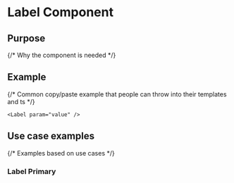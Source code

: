 
# Label Component

## Purpose

{/* Why the component is needed */}

## Example

{/* Common copy/paste example that people can throw into their templates and ts */}

```tsx
<Label param="value" />
```

## Use case examples

{/* Examples based on use cases */}

### Label Primary

<Canvas>
  <Story id="atoms-label--primary" />
</Canvas>
